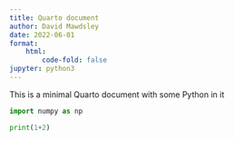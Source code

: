 ```yaml
--- 
title: Quarto document
author: David Mawdsley
date: 2022-06-01
format:
    html:
        code-fold: false
jupyter: python3
---
```


This is a minimal Quarto document with some Python in it

```python
import numpy as np

print(1+2)
```

